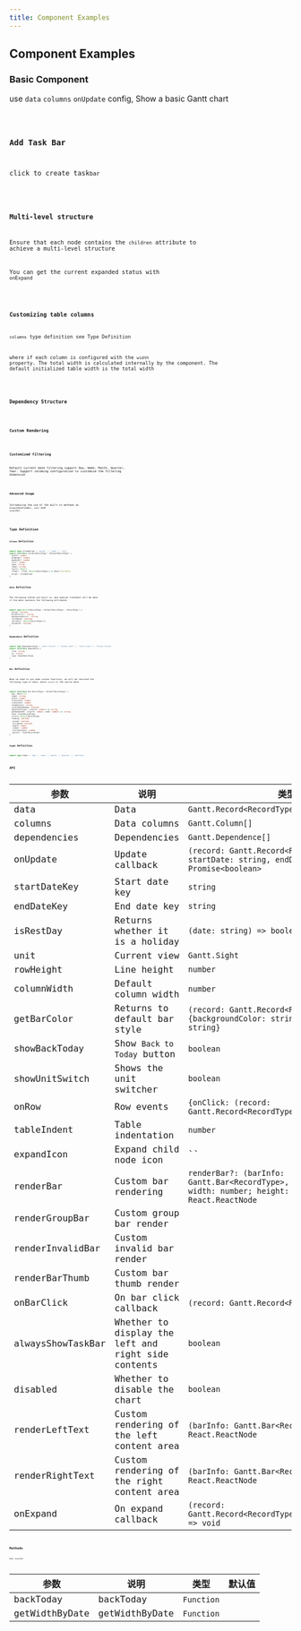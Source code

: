 ```yaml
---
title: Component Examples
---
```


## Component Examples

### Basic Component

use `data` `columns` `onUpdate` config, Show a basic Gantt chart

<code src='../demo/basic.en-US.tsx' />

### Add Task Bar

click to create task`bar`

<code src='../demo/add.en-US.tsx' />

### Multi-level structure

Ensure that each node contains the `children` attribute to achieve a multi-level structure

You can get the current expanded status with `onExpand`

<code src='../demo/child.tsx' />

### Customizing table columns

`columns` type definition see Type Definition

where if each column is configured with the `width` property. The total width is calculated internally by the component. The default initialized table width is the total width

<code src='../demo/column.tsx' />

### Dependency Structure

<code src='../demo/dependence.tsx' />

### Custom Rendering

<code src='../demo/render.tsx' />

### Customized filtering

Default current date filtering support Day, Week, Month, Quarter, Year. Support incoming configuration to customize the filtering dimension

<code src='../demo/filterUnit.tsx' />

### Advanced Usage

Introducing the use of the built-in methods on `alwaysShowTaskBar`, `unit` and `innerRef`.

<code src='../demo/custom.tsx' />

## Type Definition

### `Column` Definition

```typescript
export type ColumnAlign = 'center' | 'right' | 'left'
export interface Column<RecordType = DefaultRecordType> {
  width?: number
  minWidth?: number
  maxWidth?: number
  flex?: number
  name: string
  label: string
  style?: Object
  render?: (item: Record<RecordType>) => React.ReactNode
  align?: ColumnAlign
}
```

### `data` Definition

The following fields are built in, and special treatment will be done if the data contains the following attributes

```typescript
export type Record<RecordType = DefaultRecordType> = RecordType & {
  group?: boolean
  borderColor?: string
  backgroundColor?: string
  collapsed?: boolean
  children?: Record<RecordType>[]
  disabled?: boolean
}
```

### `Dependence` Definition

```typescript
export type DependenceType = 'start_finish' | 'finish_start' | 'start_start' | 'finish_finish'
export interface Dependence {
  from: string
  to: string
  type: DependenceType
}
```

### `Bar` Definition

When we need to use some custom functions, we will be returned the following type of data, where `record` is the source data

```typescript
export interface Bar<RecordType = DefaultRecordType> {
  key: React.Key
  label: string
  width: number
  translateX: number
  translateY: number
  stepGesture: string
  invalidDateRange: boolean
  dateTextFormat: (startX: number) => string
  getDateWidth: (startX: number, endX: number) => string
  task: Item<RecordType>
  record: Record<RecordType>
  loading: boolean
  _group?: boolean
  _collapsed: boolean
  _depth: number
  _index?: number
  _childrenCount: number
  _parent?: Item<RecordType>
}
```

### `Sight` Definition

```typescript
export type Sight = 'day' | 'week' | 'month' | 'quarter' | 'halfYear'
```

## API

| 参数 | 说明 | 类型 | 默认值 |
| --- | --- | --- | --- |
| data | Data | `Gantt.Record<RecordType>[]` |  |
| columns | Data columns | `Gantt.Column[]` |
| dependencies | Dependencies | `Gantt.Dependence[]` | `[]` |
| onUpdate | Update callback | `(record: Gantt.Record<RecordType>, startDate: string, endDate: string) => Promise<boolean>` |
| startDateKey | Start date key | `string` | `startDate` |
| endDateKey | End date key | `string` | `startDate` |
| isRestDay | Returns whether it is a holiday | `(date: string) => boolean` |  |
| unit | Current view | `Gantt.Sight` |  |
| rowHeight | Line height | `number` |
| columnWidth | Default column width | `number` |
| getBarColor | Returns to default bar style | `(record: Gantt.Record<RecordType>) => {backgroundColor: string;borderColor: string}` |
| showBackToday | Show `Back to Today` button | `boolean` |
| showUnitSwitch | Shows the unit switcher | `boolean` |
| onRow | Row events | `{onClick: (record: Gantt.Record<RecordType>) => void}` |
| tableIndent | Table indentation | `number` | `30` |
| expandIcon | Expand child node icon | `` |
| renderBar | Custom bar rendering | `renderBar?: (barInfo: Gantt.Bar<RecordType>, { width, height }: { width: number; height: number }) => React.ReactNode` |
| renderGroupBar | Custom group bar render |  |
| renderInvalidBar | Custom invalid bar render |  |
| renderBarThumb | Custom bar thumb render |  |
| onBarClick | On bar click callback | `(record: Gantt.Record<RecordType>) => void` |
| alwaysShowTaskBar | Whether to display the left and right side contents | `boolean` | `true` |
| disabled | Whether to disable the chart | `boolean` | `false` |
| renderLeftText | Custom rendering of the left content area | `(barInfo: Gantt.Bar<RecordType>) => React.ReactNode` |
| renderRightText | Custom rendering of the right content area | `(barInfo: Gantt.Bar<RecordType>) => React.ReactNode` |
| onExpand | On expand callback | `(record: Gantt.Record<RecordType>,collapsed:boolean) => void` |

## Methods

has `innerRef`

| 参数           | 说明           | 类型       | 默认值 |
| -------------- | -------------- | ---------- | ------ |
| backToday      | backToday      | `Function` |
| getWidthByDate | getWidthByDate | `Function` |
